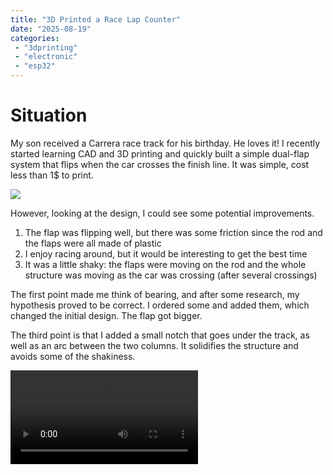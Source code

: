 ```yaml
---
title: "3D Printed a Race Lap Counter"
date: "2025-08-19"
categories:
 - "3dprinting"
 - "electronic"
 - "esp32"
---
```


# Situation

My son received a Carrera race track for his birthday. He loves it! I recently started learning CAD and 3D printing and quickly built a simple dual-flap system that flips when the car crosses the finish line. It was simple, cost less than 1$ to print.

![](/images/blog/FirstPrototypePrintedRaceTrackLapCounter.png)

 However, looking at the design, I could see some potential improvements.

1. The flap was flipping well, but there was some friction since the rod and the flaps were all made of plastic
2. I enjoy racing around, but it would be interesting to get the best time
3. It was a little shaky: the flaps were moving on the rod and the whole structure was moving as the car was crossing (after several crossings)

The first point made me think of bearing, and after some research, my hypothesis proved to be correct. I ordered some and added them, which changed the initial design. The flap got bigger.

The third point is that I added a small notch that goes under the track, as well as an arc between the two columns. It solidifies the structure and avoids some of the shakiness.

<video src="/videos/blog/RaceCarLapCounter1.mp4" controls/>

The second point opened a whole can of worms.

# Task

The main task in tackling the challenge of counting the best time of a lap was to incorporate some electronic components. But before choosing the electronics and devices, I needed to find how I could detect a lap. My son and I like the effect of the car "crashing" into the rotating lap. So, I started with this idea of having a counter on a rotation. Similarly to web development, adding a debouncer when adding a button would help in case the flap rotates several times. The rotation needs to activate a switch. I thought about having a piece of metal touch two other pieces to create contact, but that sounded somewhat unreliable. After searching online, I learned about "reed switch". A magnet activates these. So, I added two magnets (one per flap), and once it crosses the reed switch at the top, it activates the stopwatch.

The second challenge was to display the time. I opted for a cheap [LCD screen of 1.3 inches](https://www.adafruit.com/product/5228). The LCD has a fast refresh rate and using the [SH110X library](https://github.com/adafruit/Adafruit_SH110x) makes it easy to display information using X,Y coordinates.

# Printing and Trying Out

The CAD of the design was my second attempt at building a 3D project, and I had learn to make it easy to reprint without having to print everything again. Thus, I broke the race lap tracker into many parts that can clip.

![](/images/blog/ExplodedViewOfLapCounter.png)

The idea sounds good for saving time and materials. However, the problem was the way I broke the piece. First, it is not snappy everywhere. Some connectors (pieces of plastic that go out) were connecting into a female version that was a whole of the same size but with a surround of 0.2mm bigger. That was too much. The lack of experience caused these pieces to move more than expected. Another learning experience was that friction alone is not enough, especially with many pieces. Having a more complex plastic mechanism to snap would be better. This led to the number of pieces: too many. Not only is adding custom clipping time-consuming, but it is also not great when something needs to change. Similarly, the number of pieces complicates assembly and makes it easier for children to break the device.

I thought of adding screws, but with so many pieces, it would also not be visually appealing. Lastly, the issue was with the wires. There are four wires from the LCD, two pairs of wires for the reed switch, and two wires from the reset button. Then, two wires for the speakers. Passing the wires through the hole is not a good design. Replacing a piece becomes very hard since the wires pass through, requiring the removal of the connection from the ESP up to the device! The design should allow us to snap/unscrew the larger piece, and once done, enable moving the wire without having to pass it through the hole. The arc part, the top one, demonstrates what the whole design should be: a front and back part that snap together. The columns are the opposite.

# Electronics

The electronic parts worked well on the breadboard, and surprisingly, I had no issue soldering and having everything into the 3D printed device. However, each wires need to connect to the ESP32. I have only a developer board, and because I might have to replace a wire, I wasn't sold on solving each wire on the board. Also, it is pretty tight, which could have led to pins touching each other. I decided to crimp the Dupont connector to every wire, and it proved to be a good solution. I also marked all wires with a tape to know where they connect to, which helped the process.

![](/images/blog/WiresInTheLapCounter.png)

Here is the full schematic:

![](/images/blog/CarLapSchematic.png)

# What is Next?

Creating the CAD even in the assembly view that allows moving pieces never shows the end result completely. I am using OnShape, a parametric CAD software, and I changed a few dimensions which adapted the whole design. Reprinting a few pieces led to incompatibility with prior pieces. The aftermath was some misalignment. While reprinting everything would work, the issue now is that the wires are all passed down, and it is a little bit annoying to re-pass all wires up. Thus, the next step would be to redesign the structure into eight pieces instead of 22, thereby avoiding many connections and holes.

Also, I noticed a few issues with the flap, the magnet, and the reed switch. The flap goes very fast since I added the bearing. I still believe the bearing is required since the plastic-on-plastic was causing a lot of friction, which sometimes was causing the flap to remain in odd positions. In software, I added debouncing and logic that does not count a lap if there are fewer than a few seconds between the last recorded time. However, another issue arises when the flap moves so quickly that the magnet does not have time to activate the reed switch. I am designing as I write a small modification to the flag that will bring the magnet closer to the reed switch.

![](/images/blog/FlapMagnetCloserLapCounter.png)

In the image, you can see the arrow #1 pointing to the reed switch holder, #2 a 1mm spacer that is next to the bearing, allowing a smooth rotation and not plastic-to-plastic friction, and #3 the new addition of 1mm closer to the reed where the magnet will sit. The flap rotation moves the magnet up, and the minimum distance goes down to 2 mm instead of 3mm. Also, now, I have space to add two magnets on each flap, which could increase the magnetic field. We will soon see if it solves the issue!

To recap, the wins are that the printed device is a lot of fun, even if not perfect for now. The design is solid, and it does not shake when cars hit the flap. Having mechanical parts that move are great, the audio makes it more alive, and the LCD showing rapidly moving numbers makes it more dynamic. The negative aspects that need to be addressed are the ease of maintenance and ensuring the reliability of the time recording when a car hits the flap.

Here is a video with the altered flag, which is smaller, addressing issues where the car would get stuck when the flap was going down and the car was crossing (the flag was positioned at 45 degrees toward the car, blocking the car's movement). The video has the sound of the system (as well as my kids talking).


<iframe 
  width="100%" 
  height="500" 
  src="https://www.youtube.com/embed/Rr0mmJ5NMoA" 
  frameborder="0" 
  allowfullscreen>
</iframe>


# Edit (August 19th)

The reed was set in place with hot glue. For some reason, one side started malfunctioning. Upon rotating the flap, the magnet did not activate the reed every time (skipping over 90% of the time). I hypothesize that I damaged the reed during the permanent installation. To fix the issue, I removed the glue and the reed switch, then reinstalled it with less glue and more slack in the wires. It has been working well so far.

I added a female connector in the box of the ESP. It gets the power from a wall adapter that has a male part. The female redirects the 6V/2A into the track, but also into a buck converter to get 4.9V to power the ESP32. That is great because the Carrera power supply is 35$ and the lap counter is 99$. The total of $134 is a lot higher than the cost of the wall adapter ($5), the buck converter ($4), the ESP ($5), the LCD ($5), a few materials, and PLA ($10). So, for about $30, I have a lot more and customized it exactly the way I want. But the most important thing: I learned CAD design, using LCD and ESP to create something that my son is very impressed with, as it came from a roll of plastic.


Carrera's electric plug has a proprietary input. However, using the secondary power supply, the battery, is not an issue. I will solder the solution soon.
![](/images/blog/RaceTrackBatteryHack.jpg) 

I am glad I had kept a more "freestyle" form inside the box with additional space allowing the buck converter to sit next to the ESP32.
![](/images/blog/RaceTrackBuckConverted.jpg) 

Here is the cheap DC wall plug that has a 5.5*2.1mm male part that connects into a 2.1mm female part.
![](/images/blog/RaceTrackDCPlug.jpg)